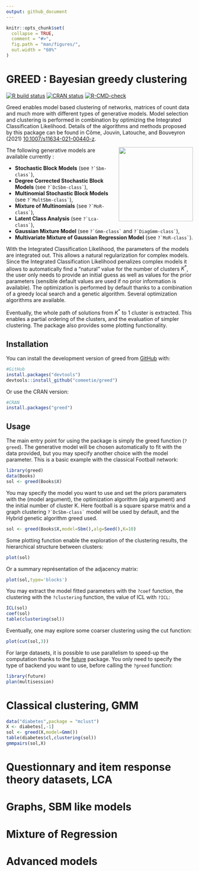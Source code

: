 ```yaml
---
output: github_document
---
```


<!-- README.md is generated from README.Rmd. Please edit that file -->

```r
knitr::opts_chunk$set(
  collapse = TRUE,
  comment = "#>",
  fig.path = "man/figures/",
  out.width = "60%"
)
```




# GREED : Bayesian greedy clustering
<!-- badges: start -->
[![R build status](https://github.com/comeetie/greed/workflows/R-CMD-check/badge.svg)](https://github.com/comeetie/greed/actions)
[![CRAN status](https://www.r-pkg.org/badges/version/greed)](https://CRAN.R-project.org/package=greed)
[![R-CMD-check](https://github.com/comeetie/greed/workflows/R-CMD-check/badge.svg)](https://github.com/comeetie/greed/actions)
<!-- badges: end -->

Greed enables model based clustering of networks, matrices of count data and much more with different types of generative models. Model selection and clustering is performed in combination by optimizing the Integrated Classification Likelihood. Details of the algorithms and methods proposed by this package can be found in Côme, Jouvin, Latouche, and Bouveyron (2021) [10.1007/s11634-021-00440-z](https://doi.org/10.1007/s11634-021-00440-z).

<img src="man/figures/greed.png" width=200 align="right" />

The following generative models are available currently : 

* **Stochastic Block Models** (see ``?`Sbm-class` ``),
* **Degree Corrected Stochastic Block Models** (see ``?`DcSbm-class` ``),
* **Multinomial Stochastic Block Models** (see ``?`MultSbm-class` ``),
* **Mixture of Multinomials** (see ``?`MoR-class` ``), 
* **Latent Class Analysis** (see ``?`Lca-class` ``), 
* **Gaussian Mixture Model** (see ``?`Gmm-class` `` and ``?`DiagGmm-class` ``),
* **Multivariate Mixture of Gaussian Regression Model** (see ``?`MoR-class` ``).


With the Integrated Classification Likelihood, the parameters of the models are integrated out. This allows a natural regularization for complex models. Since the Integrated Classification Likelihood penalizes complex models it allows to automatically find a "natural" value for the number of clusters $K^*$, the user only needs to provide an initial guess as well as values for the prior parameters (sensible default values are used if no prior information is available). The optimization is performed by default thanks to a combination of a greedy local search and a genetic algorithm. Several optimization algorithms are available.

Eventually, the whole path of solutions from $K^*$ to 1 cluster is extracted. This enables a partial ordering of the clusters, and the evaluation of simpler clustering. The package also provides some plotting functionality.


## Installation

You can install the development version of greed from [GitHub](https://github.com/) with:

``` r
#GitHub
install.packages("devtools")
devtools::install_github("comeetie/greed")
```

Or use the CRAN version:
``` r
#CRAN
install.packages("greed")
```

## Usage

The main entry point for using the package is simply the greed function (`?greed`). The generative model will be chosen automatically to fit with the data provided, but you may specify another choice with the model parameter. This is a basic example with the classical Football network:

```r
library(greed)
data(Books)
sol <- greed(Books$X)
```
You may specify the model you want to use and set the priors paramaters with the (model argument), the optimization algorithm (alg argument) and the initial number of cluster K. Here football is a square sparse matrix and a graph clustering ``?`DcSbm-class` `` model will be used by default, and the Hybrid genetic algorithm greed used. 



```r
sol <- greed(Books$X,model=Sbm(),alg=Seed(),K=10)
```


Some plotting function enable the exploration of the clustering results, the hierarchical structure between clusters:
```r
plot(sol)
```

Or a summary représentation of the adjacency matrix:
```r
plot(sol,type='blocks')
```

You may extract the model fitted parameters with the `?coef` function, the clustering with the `?clustering` function, the value of ICL with `?ICL`:

```r
ICL(sol)
coef(sol)
table(clustering(sol))
```


Eventually, one may explore some coarser clustering using the cut function:
```r
plot(cut(sol,3))
```


For large datasets, it is possible to use parallelism to speed-up the computation thanks to the [future](https://github.com/HenrikBengtsson/future) package. You only need to specify the type of backend you want to use, before calling the `?greed` function:
```r
library(future)
plan(multisession)
```

# Classical clustering, GMM

```r
data("diabetes",package = "mclust")
X <- diabetes[,-1]
sol <- greed(X,model=Gmm())
table(diabetes$cl,clustering(sol))
gmmpairs(sol,X)
```


# Questionnary and item response theory datasets, LCA

# Graphs, SBM like models

# Mixture of Regression

# Advanced models
